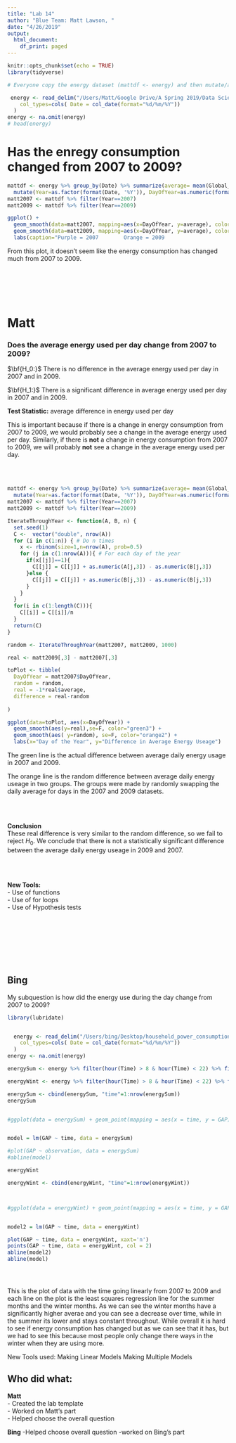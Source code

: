 ```yaml
---
title: "Lab 14"
author: "Blue Team: Matt Lawson, "
date: "4/26/2019"
output:
  html_document:
    df_print: paged
---
```


```r
knitr::opts_chunk$set(echo = TRUE)
library(tidyverse)
```



```r
# Everyone copy the energy dataset (mattdf <- energy) and then mutate/alter it instead of reading in the file again

 energy <- read_delim("/Users/Matt/Google Drive/A Spring 2019/Data Science/household_power_consumption.txt", delim=";",
    col_types=cols( Date = col_date(format="%d/%m/%Y"))
  )
energy <- na.omit(energy)
# head(energy)
```

# Has the enregy consumption changed from 2007 to 2009?

```r

mattdf <- energy %>% group_by(Date) %>% summarize(average= mean(Global_active_power)) %>%
  mutate(Year=as.factor(format(Date, '%Y')), DayOfYear=as.numeric(format(Date,'%j'))) %>% select(DayOfYear, Year, average)
matt2007 <- mattdf %>% filter(Year==2007)
matt2009 <- mattdf %>% filter(Year==2009)

ggplot() + 
  geom_smooth(data=matt2007, mapping=aes(x=DayOfYear, y=average), color="purple", se=FALSE) + 
  geom_smooth(data=matt2009, mapping=aes(x=DayOfYear, y=average), color="orange2", se=FALSE) +
  labs(caption="Purple = 2007        Orange = 2009                                                                                                                                            ")
```

From this plot, it doesn't seem like the energy consumption has changed much from 2007 to 2009.

<br></br>
<br></br>


# Matt

### Does the average energy used per day change from 2007 to 2009?

$\bf{H_0:}$ There is no difference in the average energy used per day in 2007 and in 2009.

$\bf{H_1:}$ There is a significant difference in average energy used per day in 2007 and in 2009.

__Test Statistic:__ average difference in energy used per day

This is important because if there is a change in energy consumption from 2007 to 2009, we would probably see a change in the average energy used per day. Similarly, if there is __not__ a change in energy consumption from 2007 to 2009, we will probably __not__ see a change in the average energy used per day.

<br></br>

```r
mattdf <- energy %>% group_by(Date) %>% summarize(average= mean(Global_active_power)) %>%
  mutate(Year=as.factor(format(Date, '%Y')), DayOfYear=as.numeric(format(Date,'%j'))) %>% select(DayOfYear, Year, average)
matt2007 <- mattdf %>% filter(Year==2007)
matt2009 <- mattdf %>% filter(Year==2009)
```


```r
IterateThroughYear <- function(A, B, n) {
  set.seed(1)
  C <-  vector("double", nrow(A))
  for (i in c(1:n)) { # Do n times
    x <- rbinom(size=1,n=nrow(A), prob=0.5)
    for (j in c(1:nrow(A))){ # For each day of the year
      if(x[[j]]==1){
        C[[j]] = C[[j]] + as.numeric(A[j,3]) - as.numeric(B[j,3])
      }else {
        C[[j]] = C[[j]] + as.numeric(B[j,3]) - as.numeric(B[j,3])
      }
    }
  }
  for(i in c(1:length(C))){
    C[[i]] = C[[i]]/n
  }
  return(C)
}
```



```r
random <- IterateThroughYear(matt2007, matt2009, 1000)
```

```r
real <- matt2009[,3] - matt2007[,3]

toPlot <- tibble(
  DayOfYear = matt2007$DayOfYear,
  random = random,
  real = -1*real$average,
  difference = real-random
  
)
```

```r
ggplot(data=toPlot, aes(x=DayOfYear)) + 
  geom_smooth(aes(y=real),se=F, color="green3") + 
  geom_smooth(aes( y=random), se=F, color="orange2") +
  labs(x="Day of the Year", y="Difference in Average Energy Useage") 
```

The green line is the actual difference between average daily energy usage in 2007 and 2009.

The orange line is the random difference between average daily energy useage in two groups. The groups were made by randomly swapping the daily average for days in the 2007 and 2009 datasets.

<br></br>

__Conclusion__  
These real difference is very similar to the random difference, so we fail to reject $H_0$. We conclude that there is not a statistically significant difference between the average daily energy useage in 2009 and 2007.

<br></br>

__New Tools:__  
  - Use of functions  
  - Use of for loops  
  - Use of Hypothesis tests  

<br></br>
<br></br>
<br></br>

## Bing

My subquestion is how did the energy use during the day change from 2007 to 2009?

```r
library(lubridate)


  energy <- read_delim("/Users/bing/Desktop/household_power_consumption.txt", delim=";",
    col_types=cols( Date = col_date(format="%d/%m/%Y"))
  )
energy <- na.omit(energy)

energySum <- energy %>% filter(hour(Time) > 8 & hour(Time) < 22) %>% filter(month(Date) > 3 & month(Date) < 10) %>% group_by(Date) %>% summarise(GAP = mean(Global_active_power)) 

energyWint <- energy %>% filter(hour(Time) > 8 & hour(Time) < 22) %>% filter(xor(month(Date) < 4, month(Date) > 9)) %>% group_by(Date) %>% summarise(GAP = mean(Global_active_power)) 

energySum <- cbind(energySum, "time"=1:nrow(energySum)) 
energySum


#ggplot(data = energySum) + geom_point(mapping = aes(x = time, y = GAP))


model = lm(GAP ~ time, data = energySum)

#plot(GAP ~ observation, data = energySum)
#abline(model)

energyWint

energyWint <- cbind(energyWint, "time"=1:nrow(energyWint)) 



#ggplot(data = energyWint) + geom_point(mapping = aes(x = time, y = GAP))


model2 = lm(GAP ~ time, data = energyWint)

plot(GAP ~ time, data = energyWint, xaxt='n')
points(GAP ~ time, data = energyWint, col = 2)
abline(model2)
abline(model)





```
This is the plot of data with the time going linearly from 2007 to 2009 and each line on the plot is the least squares regression line for the summer months and the winter months. As we can see the winter months have a significantly higher averae and you can see a decrease over time, while in the summer its lower and stays constant throughout. While overall it is hard to see if energy consumption has changed but as we can see that it has, but we had to see this because most people only change there ways in the winter when they are using more.

New Tools used:
Making Linear Models
Making Multiple Models

## Who did what:

__Matt__  
  - Created the lab template  
  - Worked on Matt's part  
  - Helped choose the overall question 
  
__Bing__
  -Helped choose overall question
  -worked on Bing's part